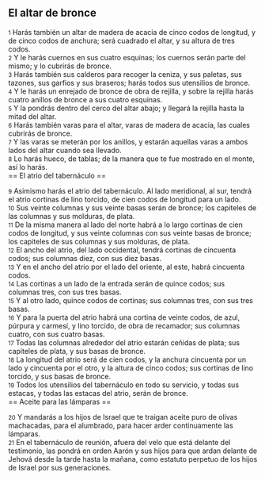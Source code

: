 == El altar de bronce ==

{{anchor|1}} <small>1</small> Harás también un altar de madera de acacia de cinco codos   de longitud, y de cinco codos de anchura; será cuadrado el altar, y su altura de tres codos.<br>
{{anchor|2}} <small>2</small> Y le harás cuernos en sus cuatro esquinas; los cuernos serán parte del mismo; y lo cubrirás de bronce.<br>
{{anchor|3}} <small>3</small> Harás también sus calderos para recoger la ceniza, y sus paletas, sus tazones, sus garfios y sus braseros; harás todos sus utensilios de bronce.<br>
{{anchor|4}} <small>4</small> Y le harás un enrejado de bronce de obra de rejilla, y sobre la rejilla harás cuatro anillos de bronce a sus cuatro esquinas.<br>
{{anchor|5}} <small>5</small> Y la pondrás dentro del cerco del altar abajo; y llegará la rejilla hasta la mitad del altar.<br>
{{anchor|6}} <small>6</small> Harás también varas para el altar, varas de madera de acacia, las cuales cubrirás de bronce.<br>
{{anchor|7}} <small>7</small> Y las varas se meterán por los anillos, y estarán aquellas varas a ambos lados del altar cuando sea llevado.<br>
{{anchor|8}} <small>8</small> Lo harás hueco, de tablas; de la manera que te fue mostrado en el monte, así lo harás.<br>
== El atrio del tabernáculo ==

{{anchor|9}} <small>9</small> Asimismo harás el atrio del tabernáculo. Al lado meridional, al sur, tendrá el atrio cortinas de lino torcido, de cien codos   de longitud para un lado.<br>
{{anchor|10}} <small>10</small> Sus veinte columnas y sus veinte basas serán de bronce; los capiteles de las columnas y sus molduras, de plata.<br>
{{anchor|11}} <small>11</small> De la misma manera al lado del norte habrá a lo largo cortinas de cien codos   de longitud, y sus veinte columnas con sus veinte basas de bronce; los capiteles de sus columnas y sus molduras, de plata.<br>
{{anchor|12}} <small>12</small> El ancho del atrio, del lado occidental, tendrá cortinas de cincuenta codos; sus columnas diez, con sus diez basas.<br>
{{anchor|13}} <small>13</small> Y en el ancho del atrio por el lado del oriente, al este, habrá cincuenta codos.<br>
{{anchor|14}} <small>14</small> Las cortinas a un lado de la entrada serán de quince codos;  sus columnas tres, con sus tres basas.<br>
{{anchor|15}} <small>15</small> Y al otro lado, quince codos   de cortinas; sus columnas tres, con sus tres basas.<br>
{{anchor|16}} <small>16</small> Y para la puerta del atrio habrá una cortina de veinte codos, de azul, púrpura y carmesí, y lino torcido, de obra de recamador; sus columnas cuatro, con sus cuatro basas.<br>
{{anchor|17}} <small>17</small> Todas las columnas alrededor del atrio estarán ceñidas de plata; sus capiteles de plata, y sus basas de bronce.<br>
{{anchor|18}} <small>18</small> La longitud del atrio será de cien codos,  y la anchura cincuenta por un lado y cincuenta por el otro, y la altura de cinco codos; sus cortinas de lino torcido, y sus basas de bronce.<br>
{{anchor|19}} <small>19</small> Todos los utensilios del tabernáculo en todo su servicio, y todas sus estacas, y todas las estacas del atrio, serán de bronce.<br>
== Aceite para las lámparas ==

{{anchor|20}} <small>20</small> Y mandarás a los hijos de Israel que te traigan aceite puro de olivas machacadas, para el alumbrado, para hacer arder continuamente las lámparas.<br>
{{anchor|21}} <small>21</small> En el tabernáculo de reunión, afuera del velo que está delante del testimonio, las pondrá en orden Aarón y sus hijos para que ardan delante de Jehová desde la tarde hasta la mañana, como estatuto perpetuo de los hijos de Israel por sus generaciones.<br>

